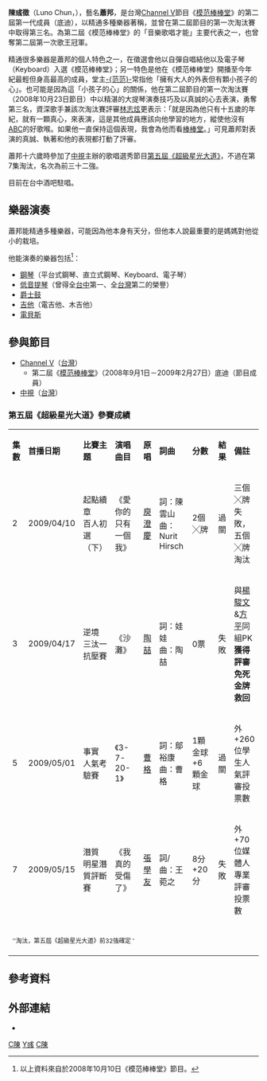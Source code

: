 {{BLP unsourced|time=2021-08-04T06:05:20+00:00}}
{{notability unreferenced|time=2020-12-01}}
{{藝人
| 姓名 = 陳彧徵（蕭邦）
| 類型 = 男藝人
| 本名 = 陳彧徵
| 羅馬拼音 = Chen Yu Cheng
| 英文名 = Luno Chen
| 暱稱 = 蕭邦
| 出生日期 = {{birth date and age|1993|3|8}} 
| 出生地點 = {{ROC}}
| 國籍 = {{ROC}}
| 語言 = [[國語|國語]]、[[台語|台語]]
| 教育程度 = [[青年高中|青年高中]]、[[亞洲大學_(台灣)|亞洲大學]]
| 出道日期 = 2008年
| 活躍年代 = 2009年－至今
| 職業 = [[藝人|藝人]]、[[學生|學生]]
| 唱片公司 = 
| 經紀公司 = [[Channel_V|Channel V]]（台灣）
| 相關團體 = [[模范棒棒堂|模范棒棒堂]]
}}
'''陳彧徵'''（Luno Chun，{{bd|1993年|3月8日|catIdx=C陳}}），藝名'''蕭邦'''，是台灣[[Channel_V|Channel V]]節目《[[模范棒棒堂|模范棒棒堂]]》的第二屆第一代成員（底迪），以精通多種樂器著稱，並曾在第二屆節目的第一次淘汰賽中取得第三名。為第二屆《模范棒棒堂》的「音樂歌唱才能」主要代表之一，也曾奪第二屆第一次歌王冠軍。

精通很多樂器是蕭邦的個人特色之一，在徵選會他以自彈自唱結他以及電子琴（Keyboard）入選《模范棒棒堂》；另一特色是他在《模范棒棒堂》開播至今年紀最輕但身高最高的成員，堂主[[范瑋琪|-{范范}-]]常指他「擁有大人的外表但有顆小孩子的心」。也可能是因為這「小孩子的心」的關係，他在第二屆節目的第一次淘汰賽（2008年10月23日節目）中以精湛的大提琴演奏技巧及以真誠的心去表演，勇奪第三名，資深歌手兼該次淘汰賽評審[[林志炫|林志炫]]更表示：「就是因為他只有十五歲的年紀，就有一顆真心，來表演，這是其他成員應該向他學習的地方，縱使他沒有[[張宇廷|ABC]]的好歌喉。如果他一直保持這個表現，我會為他而看[[模范棒棒堂|棒棒堂]]。」可見蕭邦對表演的真誠、執著和他的表現都打動了評審。

蕭邦十六歲時參加了[[中視|中視]]主辦的歌唱選秀節目[[超級星光大道_(第五屆)|第五屆《超級星光大道》]]，不過在第7集淘汰，名次為前三十二強。

目前在台中酒吧駐唱。

== 樂器演奏 ==
蕭邦能精通多種樂器，可能因為他本身有天分，但他本人說最重要的是媽媽對他從小的栽培。

他能演奏的樂器包括<ref>以上資料來自於2008年10月10日《模范棒棒堂》節目。</ref>：
*[[鋼琴|鋼琴]]（平台式鋼琴、直立式鋼琴、Keyboard、電子琴）
*[[低音提琴|低音提琴]]（曾得全[[台中|台中]]第一、全[[台灣|台灣]]第二的榮譽）
*[[爵士鼓|爵士鼓]]
*[[吉他|吉他]]（電吉他、木吉他）
*[[電貝斯|電貝斯]]

==參與節目==
*[[Channel_V|Channel V]]（[[台灣|台灣]]）
**第二屆《[[模范棒棒堂|模范棒棒堂]]》（2008年9月1日－2009年2月27日）底迪（節目成員）
*[[中視|中視]]（[[台灣|台灣]]）
=== 第五屆《超級星光大道》參賽成績 ===
{| class="wikitable" width="100%" style="text-align:center"
|-style="background:#BCF5A9" 
|style="width:2%" |'''集數'''||style="width:7%"|'''首播日期'''||style="width:12%"|'''比賽主題'''||style="width:16%"|'''演唱曲目'''||style="width:6%"| '''原唱'''||style="width:14%"|'''詞曲''' ||style="width:13%"|'''分數'''||style="width:2%"|'''結果''' ||yle="width:26%"|'''備註'''
|-
| 2 || 2009/04/10 || 起點續章<br/>百人初選（下） || 《愛你的只有一個我》 || [[庾澄慶|庾澄慶]] || 詞：陳雲山<br/>曲：Nurit Hirsch || 2個╳牌 || 過關 || 三個╳牌失敗，五個╳牌淘汰
|-
| 3 || 2009/04/17 || 逆境<br/>三汰一抗壓賽 || 《沙灘》 || [[陶喆|陶喆]] || 詞：娃娃<br/>曲：陶喆 || 0票 || 失敗 || 與[[楊駿文|楊駿文]]&[[方平|方平]]同組PK<br/>'''獲得評審免死金牌救回'''
|-
| 5 || 2009/05/01 || 事實<br/>人氣考驗賽 || 《3-7-20-1》 || [[曹格|曹格]] || 詞：鄔裕康<br/>曲：曹格 || 1顆金球+6顆金球 || 過關 || 外+260位學生人氣評審投票數
|-
| 7 || 2009/05/15 || 潛質<br/>明星潛質評斷賽 || 《我真的受傷了》 || [[張學友|張學友]] || 詞/曲：王菀之 || 8分+20分 || 失敗 || 外+70位媒體人專業評審投票數
|-
|-style="background:#BCF5A9" 
|colspan="10"|<div style="font-size:9pt">''淘汰，第五屆《超級星光大道》前32強確定 '</div>
|-
|}

==參考資料==
{{Reflist}}

== 外部連結 ==
*{{facebook|xiao.bang.39|陳彧徵}}

{{第二屆模范棒棒堂}}
[[Category:模范棒棒堂|C陳]]
[[Category:陳姓|Y彧]]
[[Category:星光五班|C陳]]
